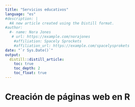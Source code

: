 ```yaml
---
title: "Servicios educativos"
language: "es"
#description: |
  #A new article created using the Distill format.
#author:
  #- name: Nora Jones 
   # url: https://example.com/norajones
    #affiliation: Spacely Sprockets
    #affiliation_url: https://example.com/spacelysprokets
date: "`r Sys.Date()`"
output: 
  distill::distill_article:
    toc: true
    toc_depth: 2
    toc_float: true
---
```


# Creación de páginas web en R




